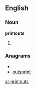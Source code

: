 ==English==
===Noun===
'''printouts'''
# {{plural of|[[printout]]}}

===Anagrams===
* {{alphagram|inoprsttu}}
* [[outsprint#English|outsprint]]

[[ar:printouts]]